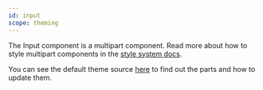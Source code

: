 ```yaml
---
id: input
scope: theming
---
```


The Input component is a multipart component. Read more about how to style multipart components in the [style system docs]([url](https://chakra-ui.com/docs/styled-system/component-style#styling-multipart-components)).

You can see the default theme source [here]([url](https://github.com/chakra-ui/chakra-ui/blob/main/packages/theme/src/components/input.ts)) to find out the parts and how to update them.
